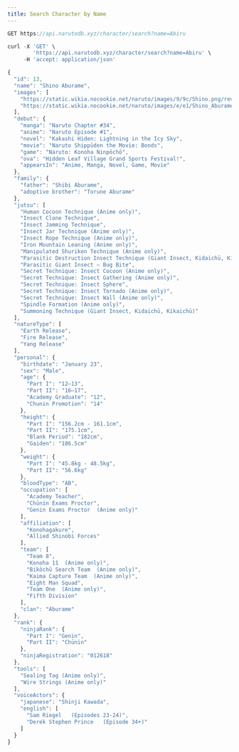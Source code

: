 ```yaml
---
title: Search Character by Name
---
```


```js
GET https://api.narutodb.xyz/character/search?name=Abiru
```

```js
curl -X 'GET' \
        'https://api.narutodb.xyz/character/search?name=Abiru' \
     -H 'accept: application/json'
```

```js
{
  "id": 13,
  "name": "Shino Aburame",
  "images": [
    "https://static.wikia.nocookie.net/naruto/images/9/9c/Shino.png/revision/latest/scale-to-width-down/300?cb=20160924021327",
    "https://static.wikia.nocookie.net/naruto/images/e/e1/Shino_Aburame_P2.png/revision/latest/scale-to-width-down/300?cb=20160927065621"
  ],
  "debut": {
    "manga": "Naruto Chapter #34",
    "anime": "Naruto Episode #1",
    "novel": "Kakashi Hiden: Lightning in the Icy Sky",
    "movie": "Naruto Shippūden the Movie: Bonds",
    "game": "Naruto: Konoha Ninpōchō",
    "ova": "Hidden Leaf Village Grand Sports Festival!",
    "appearsIn": "Anime, Manga, Novel, Game, Movie"
  },
  "family": {
    "father": "Shibi Aburame",
    "adoptive brother": "Torune Aburame"
  },
  "jutsu": [
    "Human Cocoon Technique (Anime only)",
    "Insect Clone Technique",
    "Insect Jamming Technique",
    "Insect Jar Technique (Anime only)",
    "Insect Rope Technique (Anime only)",
    "Iron Mountain Leaning (Anime only)",
    "Manipulated Shuriken Technique (Anime only)",
    "Parasitic Destruction Insect Technique (Giant Insect, Kidaichū, Kikaichū)",
    "Parasitic Giant Insect — Bug Bite",
    "Secret Technique: Insect Cocoon (Anime only)",
    "Secret Technique: Insect Gathering (Anime only)",
    "Secret Technique: Insect Sphere",
    "Secret Technique: Insect Tornado (Anime only)",
    "Secret Technique: Insect Wall (Anime only)",
    "Spindle Formation (Anime only)",
    "Summoning Technique (Giant Insect, Kidaichū, Kikaichū)"
  ],
  "natureType": [
    "Earth Release",
    "Fire Release",
    "Yang Release"
  ],
  "personal": {
    "birthdate": "January 23",
    "sex": "Male",
    "age": {
      "Part I": "12–13",
      "Part II": "16–17",
      "Academy Graduate": "12",
      "Chunin Promotion": "14"
    },
    "height": {
      "Part I": "156.2cm - 161.1cm",
      "Part II": "175.1cm",
      "Blank Period": "182cm",
      "Gaiden": "186.5cm"
    },
    "weight": {
      "Part I": "45.8kg - 48.5kg",
      "Part II": "56.6kg"
    },
    "bloodType": "AB",
    "occupation": [
      "Academy Teacher",
      "Chūnin Exams Proctor",
      "Genin Exams Proctor  (Anime only)"
    ],
    "affiliation": [
      "Konohagakure",
      "Allied Shinobi Forces"
    ],
    "team": [
      "Team 8",
      "Konoha 11  (Anime only)",
      "Bikōchū Search Team  (Anime only)",
      "Kaima Capture Team  (Anime only)",
      "Eight Man Squad",
      "Team One  (Anime only)",
      "Fifth Division"
    ],
    "clan": "Aburame"
  },
  "rank": {
    "ninjaRank": {
      "Part I": "Genin",
      "Part II": "Chūnin"
    },
    "ninjaRegistration": "012618"
  },
  "tools": [
    "Sealing Tag (Anime only)",
    "Wire Strings (Anime only)"
  ],
  "voiceActors": {
    "japanese": "Shinji Kawada",
    "english": [
      "Sam Riegel   (Episodes 23-24)",
      "Derek Stephen Prince   (Episode 34+)"
    ]
  }
}
```
